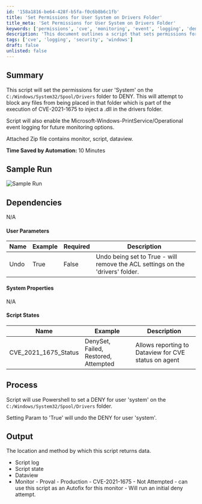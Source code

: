 ```yaml
---
id: '158a1816-be64-428f-b5fa-f0c6b8b6c1fb'
title: 'Set Permissions for User System on Drivers Folder'
title_meta: 'Set Permissions for User System on Drivers Folder'
keywords: ['permissions', 'cve', 'monitoring', 'event', 'logging', 'deny', 'windows']
description: 'This document outlines a script that sets permissions for the user "System" on the C://Windows//System32//Spool//Drivers folder to DENY, aiming to prevent file injection related to CVE-2021-1675. The script also enables event logging for monitoring purposes, providing a comprehensive solution for security enhancement.'
tags: ['cve', 'logging', 'security', 'windows']
draft: false
unlisted: false
---
```

## Summary

This script will set the permissions for user 'System' on the `C:/Windows/System32/Spool/Drivers` folder to DENY. This will attempt to block any files from being placed in that folder which is part of the execution of CVE-2021-1675 to inject a .dll in the drivers folder.

Script will also enable the Microsoft-Windows-PrintService/Operational event logging for future monitoring options.

Attached Zip file contains monitor, script, dataview.

**Time Saved by Automation:** 10 Minutes

## Sample Run

![Sample Run](../../../static/img/CVE-2021-1675---Set-folder-ACL-(PrintNightmare)/image_1.png)

## Dependencies

N/A

#### User Parameters

| Name | Example | Required | Description |
|------|---------|----------|-------------|
| Undo | True | False | Undo being set to True - will remove the ACL settings on the 'drivers' folder. |

#### System Properties

N/A

#### Script States

| Name | Example | Description |
|------|---------|-------------|
| CVE_2021_1675_Status | DenySet, Failed, Restored, Attempted | Allows reporting to Dataview for CVE status on agent |

## Process

Script will use Powershell to set a DENY for user 'system' on the `C:/Windows/System32/Spool/Drivers` folder.

Setting Param to 'True' will undo the DENY for user 'system'.

## Output

The location and method by which this script returns data.

- Script log
- Script state
- Dataview
- Monitor - Proval - Production - CVE-2021-1675 - Not Attempted - can use this script as an Autofix for this monitor - Will run an initial deny attempt.












